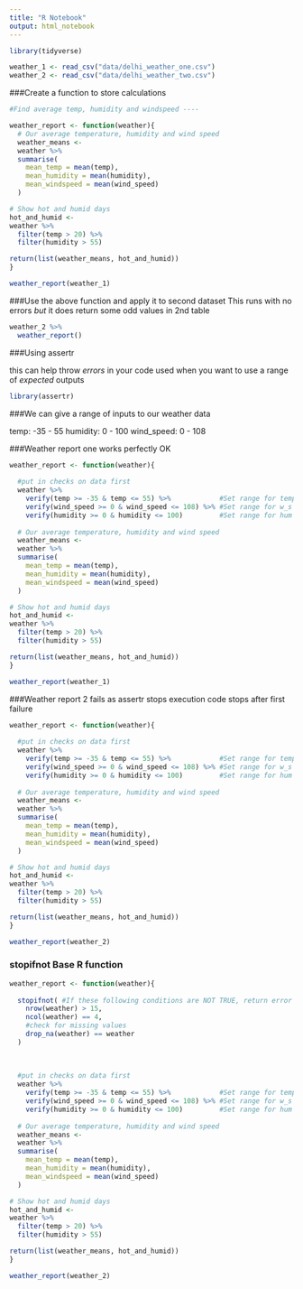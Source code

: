 ```yaml
---
title: "R Notebook"
output: html_notebook
---
```


```r
library(tidyverse)
```

```r
weather_1 <- read_csv("data/delhi_weather_one.csv")
weather_2 <- read_csv("data/delhi_weather_two.csv")
```

###Create a function to store calculations
```r
#Find average temp, humidity and windspeed ----

weather_report <- function(weather){
  # Our average temperature, humidity and wind speed 
  weather_means <- 
  weather %>% 
  summarise(
    mean_temp = mean(temp),
    mean_humidity = mean(humidity),
    mean_windspeed = mean(wind_speed)
  )

# Show hot and humid days
hot_and_humid <- 
weather %>% 
  filter(temp > 20) %>% 
  filter(humidity > 55)

return(list(weather_means, hot_and_humid))
}

weather_report(weather_1)
```

###Use the above function and apply it to second dataset
This runs with no errors
_but_
it does return some odd values in 2nd table
```r
weather_2 %>% 
  weather_report()
```

###Using assertr

this can help throw _errors_ in your code
used when you want to use a range of _expected_ outputs 

```r
library(assertr)
```

###We can give a range of inputs to our weather data

temp: -35 - 55
humidity: 0 - 100
wind_speed: 0 - 108


###Weather report one works perfectly OK
```r
weather_report <- function(weather){
  
  #put in checks on data first
  weather %>% 
    verify(temp >= -35 & temp <= 55) %>%            #Set range for temp  
    verify(wind_speed >= 0 & wind_speed <= 108) %>% #Set range for w_s
    verify(humidity >= 0 & humidity <= 100)         #Set range for hum 
  
  # Our average temperature, humidity and wind speed 
  weather_means <- 
  weather %>% 
  summarise(
    mean_temp = mean(temp),
    mean_humidity = mean(humidity),
    mean_windspeed = mean(wind_speed)
  )

# Show hot and humid days
hot_and_humid <- 
weather %>% 
  filter(temp > 20) %>% 
  filter(humidity > 55)

return(list(weather_means, hot_and_humid))
}

weather_report(weather_1)
```

###Weather report 2 fails as assertr stops execution
code stops after first failure
```r
weather_report <- function(weather){
  
  #put in checks on data first
  weather %>% 
    verify(temp >= -35 & temp <= 55) %>%            #Set range for temp  
    verify(wind_speed >= 0 & wind_speed <= 108) %>% #Set range for w_s
    verify(humidity >= 0 & humidity <= 100)         #Set range for hum 
  
  # Our average temperature, humidity and wind speed 
  weather_means <- 
  weather %>% 
  summarise(
    mean_temp = mean(temp),
    mean_humidity = mean(humidity),
    mean_windspeed = mean(wind_speed)
  )

# Show hot and humid days
hot_and_humid <- 
weather %>% 
  filter(temp > 20) %>% 
  filter(humidity > 55)

return(list(weather_means, hot_and_humid))
}

weather_report(weather_2)
```


### stopifnot Base R function

```r
weather_report <- function(weather){
  
  stopifnot( #If these following conditions are NOT TRUE, return error
    nrow(weather) > 15,
    ncol(weather) == 4,
    #check for missing values
    drop_na(weather) == weather
  )
  
  
  
  #put in checks on data first
  weather %>% 
    verify(temp >= -35 & temp <= 55) %>%            #Set range for temp  
    verify(wind_speed >= 0 & wind_speed <= 108) %>% #Set range for w_s
    verify(humidity >= 0 & humidity <= 100)         #Set range for hum 
  
  # Our average temperature, humidity and wind speed 
  weather_means <- 
  weather %>% 
  summarise(
    mean_temp = mean(temp),
    mean_humidity = mean(humidity),
    mean_windspeed = mean(wind_speed)
  )

# Show hot and humid days
hot_and_humid <- 
weather %>% 
  filter(temp > 20) %>% 
  filter(humidity > 55)

return(list(weather_means, hot_and_humid))
}

weather_report(weather_2)
```




